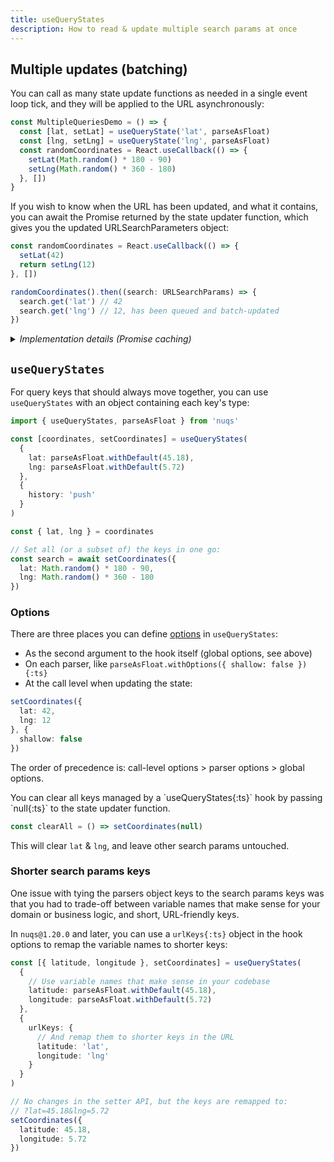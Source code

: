 ```yaml
---
title: useQueryStates
description: How to read & update multiple search params at once
---
```


## Multiple updates (batching)

You can call as many state update functions as needed in a single event loop
tick, and they will be applied to the URL asynchronously:

```ts
const MultipleQueriesDemo = () => {
  const [lat, setLat] = useQueryState('lat', parseAsFloat)
  const [lng, setLng] = useQueryState('lng', parseAsFloat)
  const randomCoordinates = React.useCallback(() => {
    setLat(Math.random() * 180 - 90)
    setLng(Math.random() * 360 - 180)
  }, [])
}
```

If you wish to know when the URL has been updated, and what it contains, you can
await the Promise returned by the state updater function, which gives you the
updated URLSearchParameters object:

```ts
const randomCoordinates = React.useCallback(() => {
  setLat(42)
  return setLng(12)
}, [])

randomCoordinates().then((search: URLSearchParams) => {
  search.get('lat') // 42
  search.get('lng') // 12, has been queued and batch-updated
})
```

<details>
<summary><em>Implementation details (Promise caching)</em></summary>

The returned Promise is cached until the next flush to the URL occurs,
so all calls to a setState (of any hook) in the same event loop tick will
return the same Promise reference.

Due to throttling of calls to the Web History API, the Promise may be cached
for several ticks. Batched updates will be merged and flushed once to the URL.
This means not every setState will reflect to the URL, if another one comes
overriding it before flush occurs.

The returned React state will reflect all set values instantly,
to keep UI responsive.

---

</details>

## `useQueryStates`

For query keys that should always move together, you can use `useQueryStates`
with an object containing each key's type:

```ts
import { useQueryStates, parseAsFloat } from 'nuqs'

const [coordinates, setCoordinates] = useQueryStates(
  {
    lat: parseAsFloat.withDefault(45.18),
    lng: parseAsFloat.withDefault(5.72)
  },
  {
    history: 'push'
  }
)

const { lat, lng } = coordinates

// Set all (or a subset of) the keys in one go:
const search = await setCoordinates({
  lat: Math.random() * 180 - 90,
  lng: Math.random() * 360 - 180
})
```

### Options

There are three places you can define [options](./options) in `useQueryStates`:
- As the second argument to the hook itself (global options, see above)
- On each parser, like `parseAsFloat.withOptions({ shallow: false }){:ts}`
- At the call level when updating the state:

```ts
setCoordinates({
  lat: 42,
  lng: 12
}, {
  shallow: false
})
```

The order of precedence is: call-level options > parser options > global options.

<Callout title="Tip">
You can clear all keys managed by a `useQueryStates{:ts}` hook by passing
`null{:ts}` to the state updater function.

```ts
const clearAll = () => setCoordinates(null)
```

This will clear `lat` & `lng`, and leave other search params untouched.

</Callout>

### Shorter search params keys

One issue with tying the parsers object keys to the search params keys was that
you had to trade-off between variable names that make sense for your domain
or business logic, and short, URL-friendly keys.

In `nuqs@1.20.0` and later, you can use a `urlKeys{:ts}` object in the hook options
to remap the variable names to shorter keys:

```ts
const [{ latitude, longitude }, setCoordinates] = useQueryStates(
  {
    // Use variable names that make sense in your codebase
    latitude: parseAsFloat.withDefault(45.18),
    longitude: parseAsFloat.withDefault(5.72)
  },
  {
    urlKeys: {
      // And remap them to shorter keys in the URL
      latitude: 'lat',
      longitude: 'lng'
    }
  }
)

// No changes in the setter API, but the keys are remapped to:
// ?lat=45.18&lng=5.72
setCoordinates({
  latitude: 45.18,
  longitude: 5.72
})
```

